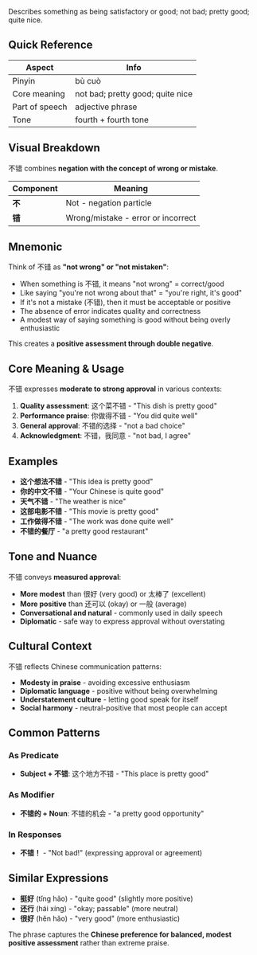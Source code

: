 Describes something as being satisfactory or good; not bad; pretty good; quite nice.

## Quick Reference

| Aspect         | Info                             |
| -------------- | -------------------------------- |
| Pinyin         | bù cuò                           |
| Core meaning   | not bad; pretty good; quite nice |
| Part of speech | adjective phrase                 |
| Tone           | fourth + fourth tone             |

## Visual Breakdown

不错 combines **negation with the concept of wrong or mistake**.

| Component | Meaning                            |
| --------- | ---------------------------------- |
| **不**    | Not - negation particle            |
| **错**    | Wrong/mistake - error or incorrect |

## Mnemonic

Think of 不错 as **"not wrong" or "not mistaken"**:

- When something is 不错, it means "not wrong" = correct/good
- Like saying "you're not wrong about that" = "you're right, it's good"
- If it's not a mistake (不错), then it must be acceptable or positive
- The absence of error indicates quality and correctness
- A modest way of saying something is good without being overly enthusiastic

This creates a **positive assessment through double negative**.

## Core Meaning & Usage

不错 expresses **moderate to strong approval** in various contexts:

1. **Quality assessment**: 这个菜不错 - "This dish is pretty good"
2. **Performance praise**: 你做得不错 - "You did quite well"
3. **General approval**: 不错的选择 - "not a bad choice"
4. **Acknowledgment**: 不错，我同意 - "not bad, I agree"

## Examples

- **这个想法不错** - "This idea is pretty good"
- **你的中文不错** - "Your Chinese is quite good"
- **天气不错** - "The weather is nice"
- **这部电影不错** - "This movie is pretty good"
- **工作做得不错** - "The work was done quite well"
- **不错的餐厅** - "a pretty good restaurant"

## Tone and Nuance

不错 conveys **measured approval**:

- **More modest** than 很好 (very good) or 太棒了 (excellent)
- **More positive** than 还可以 (okay) or 一般 (average)
- **Conversational and natural** - commonly used in daily speech
- **Diplomatic** - safe way to express approval without overstating

## Cultural Context

不错 reflects Chinese communication patterns:

- **Modesty in praise** - avoiding excessive enthusiasm
- **Diplomatic language** - positive without being overwhelming
- **Understatement culture** - letting good speak for itself
- **Social harmony** - neutral-positive that most people can accept

## Common Patterns

### As Predicate

- **Subject + 不错**: 这个地方不错 - "This place is pretty good"

### As Modifier

- **不错的 + Noun**: 不错的机会 - "a pretty good opportunity"

### In Responses

- **不错！** - "Not bad!" (expressing approval or agreement)

## Similar Expressions

- **挺好** (tǐng hǎo) - "quite good" (slightly more positive)
- **还行** (hái xíng) - "okay; passable" (more neutral)
- **很好** (hěn hǎo) - "very good" (more enthusiastic)

The phrase captures the **Chinese preference for balanced, modest positive assessment** rather than
extreme praise.
